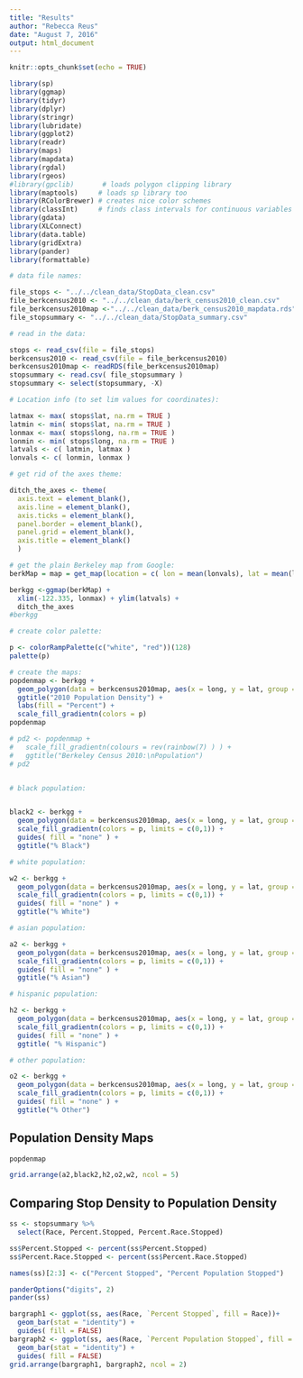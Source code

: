 ---
title: "Results"
author: "Rebecca Reus"
date: "August 7, 2016"
output: html_document
---

```{r setup, include=FALSE}
knitr::opts_chunk$set(echo = TRUE)
```

```{r, include = FALSE, echo = FALSE, warning = FALSE}
library(sp)
library(ggmap)
library(tidyr)
library(dplyr)
library(stringr)
library(lubridate)
library(ggplot2)
library(readr)
library(maps)
library(mapdata)
library(rgdal)
library(rgeos)
#library(gpclib)       # loads polygon clipping library
library(maptools)     # loads sp library too
library(RColorBrewer) # creates nice color schemes
library(classInt)     # finds class intervals for continuous variables
library(gdata)
library(XLConnect)
library(data.table)
library(gridExtra)
library(pander)
library(formattable)

# data file names:

file_stops <- "../../clean_data/StopData_clean.csv" 
file_berkcensus2010 <- "../../clean_data/berk_census2010_clean.csv" 
file_berkcensus2010map <-"../../clean_data/berk_census2010_mapdata.rds" 
file_stopsummary <- "../../clean_data/StopData_summary.csv" 

# read in the data:

stops <- read_csv(file = file_stops)
berkcensus2010 <- read_csv(file = file_berkcensus2010)
berkcensus2010map <- readRDS(file_berkcensus2010map)
stopsummary <- read.csv( file_stopsummary )
stopsummary <- select(stopsummary, -X)

# Location info (to set lim values for coordinates):

latmax <- max( stops$lat, na.rm = TRUE )
latmin <- min( stops$lat, na.rm = TRUE )
lonmax <- max( stops$long, na.rm = TRUE )
lonmin <- min( stops$long, na.rm = TRUE )
latvals <- c( latmin, latmax )
lonvals <- c( lonmin, lonmax )

# get rid of the axes theme:

ditch_the_axes <- theme(
  axis.text = element_blank(),
  axis.line = element_blank(),
  axis.ticks = element_blank(),
  panel.border = element_blank(),
  panel.grid = element_blank(),
  axis.title = element_blank()
  )

# get the plain Berkeley map from Google:
berkMap = map = get_map(location = c( lon = mean(lonvals), lat = mean(latvals) ), zoom = 12) 

berkgg <-ggmap(berkMap) +
  xlim(-122.335, lonmax) + ylim(latvals) +
  ditch_the_axes 
#berkgg


```

```{r, include = FALSE, echo = FALSE, warning = FALSE}

# create color palette:

p <- colorRampPalette(c("white", "red"))(128)
palette(p)

# create the maps:
popdenmap <- berkgg + 
  geom_polygon(data = berkcensus2010map, aes(x = long, y = lat, group = group, fill = Percent.Berkeley), color = "white", alpha = .7) +
  ggtitle("2010 Population Density") +
  labs(fill = "Percent") +
  scale_fill_gradientn(colors = p)
popdenmap

# pd2 <- popdenmap + 
#   scale_fill_gradientn(colours = rev(rainbow(7) ) ) +
#   ggtitle("Berkeley Census 2010:\nPopulation")
# pd2


# black population:


black2 <- berkgg + 
  geom_polygon(data = berkcensus2010map, aes(x = long, y = lat, group = group, fill = Percent.Black), color = "white", alpha = .7) +
  scale_fill_gradientn(colors = p, limits = c(0,1)) +
  guides( fill = "none" ) +
  ggtitle("% Black")

# white population:

w2 <- berkgg + 
  geom_polygon(data = berkcensus2010map, aes(x = long, y = lat, group = group, fill = Percent.White), color = "white", alpha = .7) +
  scale_fill_gradientn(colors = p, limits = c(0,1)) +
  guides( fill = "none" ) +
  ggtitle("% White")

# asian population:

a2 <- berkgg + 
  geom_polygon(data = berkcensus2010map, aes(x = long, y = lat, group = group, fill = Percent.Asian), color = "white", alpha = .7) +
  scale_fill_gradientn(colors = p, limits = c(0,1)) +
  guides( fill = "none" ) +
  ggtitle("% Asian")

# hispanic population:

h2 <- berkgg + 
  geom_polygon(data = berkcensus2010map, aes(x = long, y = lat, group = group, fill = Percent.Hispanic), color = "white", alpha = .7) +
  scale_fill_gradientn(colors = p, limits = c(0,1)) +
  guides( fill = "none" ) +
  ggtitle( "% Hispanic")

# other population:

o2 <- berkgg + 
  geom_polygon(data = berkcensus2010map, aes(x = long, y = lat, group = group, fill = Percent.Other), color = "white", alpha = .7) +
  scale_fill_gradientn(colors = p, limits = c(0,1)) +
  guides( fill = "none" ) +
  ggtitle("% Other")
```

## Population Density Maps

```{r, warning = FALSE, echo = F, fig.width = 5, fig.height = 5}
popdenmap
```

```{r, warning = FALSE, echo = FALSE,  fig.width = 15, fig.height = 5}
grid.arrange(a2,black2,h2,o2,w2, ncol = 5)
```

## Comparing Stop Density to Population Density

```{r, message = F, echo = FALSE}
ss <- stopsummary %>%
  select(Race, Percent.Stopped, Percent.Race.Stopped)

ss$Percent.Stopped <- percent(ss$Percent.Stopped)
ss$Percent.Race.Stopped <- percent(ss$Percent.Race.Stopped)

names(ss)[2:3] <- c("Percent Stopped", "Percent Population Stopped")

panderOptions("digits", 2)
pander(ss)

bargraph1 <- ggplot(ss, aes(Race, `Percent Stopped`, fill = Race))+
  geom_bar(stat = "identity") +
  guides( fill = FALSE)
bargraph2 <- ggplot(ss, aes(Race, `Percent Population Stopped`, fill = Race))+
  geom_bar(stat = "identity") +
  guides( fill = FALSE)
grid.arrange(bargraph1, bargraph2, ncol = 2)
```







